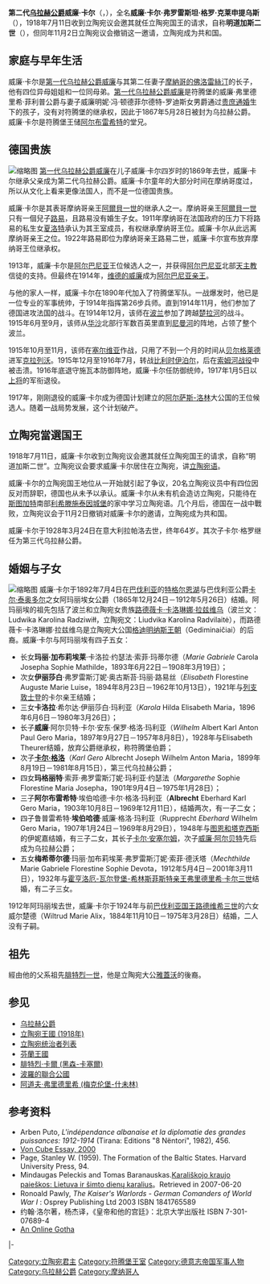 {{Infobox noble
| name         = 威廉·卡尔
| image         =File:Mindaugas II.jpg
| spouse       = [[巴伐利亚|巴伐利亚]]的阿玛丽埃女公爵<br>巴伐利亚公主威尔楚德
| issue=玛丽·加布莉埃莱<br>伊丽莎白<br>卡洛拉<br>威廉<br>[[第三代烏拉赫公爵卡爾·格洛|卡爾·格洛]]<br>玛格丽特<br>阿尔布雷希特<br>埃伯哈德<br>梅希蒂尔德
| succession        = [[乌拉赫公爵|乌拉赫公爵]]
| reign             = 1869年7月17日—1928年3月24日
| predecessor       = [[第一代乌拉赫公爵威廉|威廉]]
| successor         = [[第三代烏拉赫公爵卡爾·格洛|卡爾·格洛]]
| house        = [[符腾堡王朝|符腾堡王朝]]
| father       = [[第一代乌拉赫公爵威廉|第一代乌拉赫公爵威廉]]
| mother       = [[摩納哥的佛洛雷絲汀|摩納哥的佛洛雷絲汀]]
| birth_date   = 1864年3月3日
| birth_place  = [[摩纳哥|摩纳哥]]
| death_date   = {{death date and age|1928|3|24|1864|3|3}}
| death_place  = [[義大利王國_(1861年－1946年)|意大利王国]][[拉帕洛|拉帕洛]]
}}
'''第二代[[乌拉赫公爵|乌拉赫公爵]]威廉·卡尔'''（{{lang-de|Wilhelm Karl, Herzog von Urach}}，{{bd|1864年|3月3日|1928年|3月24日|catIdx=M}}），全名'''威廉·卡尔·弗罗雷斯坦·格罗·克莱申提乌斯'''（{{lang-de|Wilhelm Karl Florestan Gero Crescentius}}），1918年7月11日收到立陶宛议会邀其就任立陶宛国王的请求，自称'''明道加斯二世'''（{{lang-lt|Mindaugas II}}），但同年11月2日立陶宛议会撤销这一邀请，立陶宛成为共和国。

== 家庭与早年生活 ==
威廉·卡尔是[[第一代乌拉赫公爵威廉|第一代乌拉赫公爵威廉]]与其第二任妻子[[摩納哥的佛洛雷絲汀|摩納哥的佛洛雷絲汀]]的长子，他有四位异母姐姐和一位同母弟。[[第一代乌拉赫公爵威廉|第一代乌拉赫公爵威廉]]是符腾堡的威廉·弗里德里希·菲利普公爵与妻子威廉明妮·冯·顿德菲尔德特-罗迪斯女男爵通过[[贵庶通婚|贵庶通婚]]生下的孩子，没有对符腾堡的继承权，因此于1867年5月28日被封为乌拉赫公爵。威廉·卡尔是符腾堡王储[[阿尔布雷希特_(符腾堡)|阿尔布雷希特]]的堂兄。

== 德国贵族 ==
[[File:Lichtenstein.jpg|缩略图]]
[[第一代乌拉赫公爵威廉|第一代乌拉赫公爵威廉]]在儿子威廉·卡尔四岁时的1869年去世，威廉·卡尔继承父亲成为第二代乌拉赫公爵。威廉·卡尔童年的大部分时间在摩纳哥度过，所以从文化上看来更像法国人，而不是一位德国贵族。

威廉·卡尔是其表哥摩纳哥亲王[[阿爾貝一世_(摩纳哥)|阿爾貝一世]]的继承人之一。摩纳哥亲王[[阿爾貝一世_(摩纳哥)|阿爾貝一世]]只有一個兒子[[路易二世_(摩纳哥)|路易]]，且路易没有婚生子女。1911年摩纳哥在法国政府的压力下将路易的私生女[[夏洛特郡主_(瓦倫丁女公爵)|夏洛特]]承认为其王室成员，有权继承摩纳哥王位。威廉·卡尔从此远离摩纳哥亲王之位。1922年路易即位为摩纳哥亲王路易二世，威廉·卡尔宣布放弃摩纳哥王位继承权。

1913年，威廉·卡尔是[[阿尔巴尼亚|阿尔巴尼亚]]王位候选人之一，并获得[[阿尔巴尼亚|阿尔巴尼亚]]北部[[天主教|天主教]]信徒的支持。但最终在1914年，[[威廉_(阿尔巴尼亚)|维德的威廉]]成为[[阿尔巴尼亚君主列表|阿尔巴尼亚亲王]]。

与他的家人一样，威廉·卡尔在1890年代加入了符腾堡军队。一战爆发时，他已是一位专业的军事统帅，于1914年指挥第26步兵师。直到1914年11月，他们参加了德国进攻法国的战斗。在1914年12月，该师在[[波兰|波兰]]参加了跨越[[楚拉河|楚拉河]]的战斗。1915年6月至9月，该师从[[华沙|华沙]]北部行军数百英里直到[[尼曼河|尼曼河]]的阵地，占领了整个波兰。

1915年10月至11月，该师在[[塞尔维亚|塞尔维亚]]作战，只用了不到一个月的时间从[[贝尔格莱德|贝尔格莱德]]进军[[克拉列沃|克拉列沃]]。1915年12月至1916年7月，转战[[比利时|比利时]][[伊泊尔|伊泊尔]]，后在[[索姆河战役|索姆河战役]]中被击溃。1916年底退守施瓦本防御阵地，威廉·卡尔任防御统帅，1917年1月5日以[[上将|上将]]的军衔退役。

1917年，刚刚退役的威廉·卡尔成为德国计划建立的[[阿尔萨斯-洛林|阿尔萨斯-洛林]]大公国的王位候选人。随着一战局势发展，这个计划破产。

== 立陶宛當選国王 ==
{{Show if file exists|comment=檔案不存在 ，可從英文維基百科取得（本模板會在檔案恢復時自動顯示檔案，並由機器人自動清理模板，無需撤銷機器人的編輯）|file=WilhelofUrach.jpg|text=[[File:WilhelofUrach.jpg|缩略图]]}}
1918年7月11日，威廉·卡尔收到立陶宛议会邀其就任立陶宛国王的请求，自称“明道加斯二世”。立陶宛议会要求威廉·卡尔居住在立陶宛，讲[[立陶宛语|立陶宛语]]。

威廉·卡尔的立陶宛国王地位从一开始就引起了争议，20名立陶宛议员中有四位因反对而辞职，德国也从未予以承认。威廉·卡尔从未有机会造访立陶宛，只能待在[[斯图加特|斯图加特]]南部[[利希滕施泰因城堡|利希滕施泰因城堡]]的家中学习立陶宛语。几个月后，德国在一战中戰败，立陶宛议会于11月2日撤销对威廉·卡尔的邀请，立陶宛成为共和国。

威廉·卡尔于1928年3月24日在意大利拉帕洛去世，终年64岁。其次子卡尔·格罗继任为第三代乌拉赫公爵。

== 婚姻与子女 ==
[[File:Wilhelmurach.jpg|缩略图]]
威廉·卡尔于1892年7月4日在[[巴伐利亚|巴伐利亚]]的[[特格尔恩湖|特格尔恩湖]]与巴伐利亚公爵[[卡尔·泰奥多尔_(巴伐利亚公爵)|卡尔·泰奥多尔]]之女阿玛丽埃女公爵（1865年12月24日－1912年5月26日）结婚。阿玛丽埃的祖先包括了波兰和立陶宛女贵族[[路德薇卡·卡洛琳娜·拉兹维乌|路德薇卡·卡洛琳娜·拉兹维乌]]（波兰文：Ludwika Karolina Radziwiłł，立陶宛文：Liudvika Karolina Radvilaitė），而路德薇卡·卡洛琳娜·拉兹维乌是立陶宛大公国[[格迪明纳斯王朝|格迪明纳斯王朝]]（Gediminaičiai）的后裔。威廉·卡尔与阿玛丽埃有四子五女：
* 长女'''玛丽·加布莉埃莱'''·卡洛拉·约瑟法·索菲·玛蒂尔德（''Marie Gabriele'' Carola Josepha Sophie Mathilde，1893年6月22日－1908年3月19日）；
* 次女'''伊丽莎白'''·弗罗雷斯汀妮·奥古斯苔·玛丽·路易丝（''Elisabeth'' Florestine Auguste Marie Luise，1894年8月23日－1962年10月13日），1921年与[[列支敦士登|列支敦士登]]的卡尔亲王结婚；
* 三女'''卡洛拉'''·希尔达·伊丽莎白·玛利亚（''Karola'' Hilda Elisabeth Maria，1896年6月6日－1980年3月26日）；
* 长子'''威廉'''·阿尔贝特·卡尔·安东·保罗·格洛·玛利亚（''Wilhelm'' Albert Karl Anton Paul Gero Maria，1897年9月27日－1957年8月8日），1928年与Elisabeth Theurer结婚，放弃公爵继承权，称符腾堡伯爵；
* 次子[[第三代烏拉赫公爵卡爾·格洛|'''卡尔·格洛''']]（''Karl Gero'' Albrecht Joseph Wilhelm Anton Maria，1899年8月19日－1981年8月15日），第三代乌拉赫公爵；
* 四女'''玛格丽特'''·索菲·弗罗雷斯汀妮·玛利亚·约瑟法（''Margarethe'' Sophie Florestine Maria Josepha，1901年9月4日－1975年1月28日）；
* 三子'''阿尔布雷希特'''·埃伯哈德·卡尔·格洛·玛利亚（'''Albrecht''' Eberhard Karl Gero Maria，1903年10月8日－1969年12月11日），结婚两次，有一子二女；
* 四子鲁普雷希特·'''埃伯哈德'''·威廉·格洛·玛利亚（Rupprecht ''Eberhard'' Wilhelm Gero Maria，1907年1月24日－1969年8月29日），1948年与[[图恩和塔克西斯|图恩和塔克西斯]]的伊妮嘉结婚，有三子二女，其长子[[卡尔·安塞尔姆_(乌拉赫)|卡尔·安塞尔姆]]，次子[[威廉·阿尔贝特_(乌拉赫)|威廉·阿尔贝特]]先后成为乌拉赫公爵；
* 五女'''梅希蒂尔德'''·玛丽·加布莉埃莱·弗罗雷斯汀妮·索菲·德沃塔（''Mechthilde'' Marie Gabriele Florestine Sophie Devota，1912年5月4日－2001年3月11日），1932年与[[霍亨洛厄领主列表|霍亨洛厄-瓦尔登堡-希林斯菲斯特亲王]][[弗里德里希·卡尔三世_(霍亨洛厄-瓦尔登堡-希林斯菲斯特)|弗里德里希·卡尔三世]]结婚，有二子三女。
1912年阿玛丽埃去世，威廉·卡尔于1924年与前[[巴伐利亚统治者列表|巴伐利亚国王]][[路德维希三世_(巴伐利亚)|路德维希三世]]的六女威尔楚德（Wiltrud Marie Alix，1884年11月10日－1975年3月28日）结婚，二人没有子嗣。

== 祖先 ==
{{Ahnentafel top|先祖}}<center>
{{ahnentafel-compact5
| style = font-size: 85%; 
|boxstyle_1=background-color: #ddf;
|boxstyle_2=background-color: #fdd;
|boxstyle_3=background-color: #ffc;
|boxstyle_4=background-color: #dfd;
|boxstyle_5=background-color: #9fe;
|1='''立陶宛國王明道加斯二世'''
|2='''父：'''烏拉赫公爵[[威廉_(烏拉赫公爵)|威廉]]
|3='''母：'''公爵夫人{{le|佛洛蕾絲汀 (摩納哥)|Princess Florestine of Monaco|佛洛蕾絲汀}}
|4='''祖父：'''符騰堡的[[威廉·腓特烈·菲利普|威廉·腓特烈·菲利普公爵]]
|5='''祖母：'''威廉明妮·馮·屯德費爾德-羅迪斯
|6='''外祖父：'''摩納哥親王{{le|佛洛勒斯坦一世|Florestan, Prince of Monaco}}
|7='''外祖母：'''{{le|瑪麗亞·卡羅琳·吉伯特·德·拉梅茨|Maria Caroline Gibert de Lametz}}
|8='''曾祖父：'''符騰堡公爵[[腓特烈二世·歐根|腓特烈二世·歐根]]
|9='''曾祖母：'''布蘭登堡-施韋特的{{le|布蘭登堡-施韋特的弗蕾德里克·多蘿西亞|Princess Friederike of Brandenburg-Schwedt|弗蕾德里克·多蘿西亞}}
|10='''外曾祖父：'''卡爾·奧古斯特·威廉·馮·屯德費爾德-羅迪斯
|11='''外曾祖母：'''特蕾絲·威廉明妮·亨麗埃特·席林·馮·坎斯塔特
|12='''外曾祖父：'''摩納哥親王[[奧諾雷四世|奧諾雷四世]]
|13='''外曾祖母：'''{{le|路易絲·德·歐蒙|Louise d'Aumont}}
|14='''外曾祖父：'''查理-托馬斯·吉伯特
|15='''外曾祖母：'''瑪麗-法蘭索瓦絲·格拉斯·德·沃貝爾希
|16='''高祖父：'''符騰堡公爵{{le|卡爾·亞歷山大 (符騰堡)|Charles Alexander, Duke of Württemberg|卡爾·亞歷山大}}
|17='''高祖母：'''公爵夫人{{le|瑪麗·奧古斯塔 (圖恩和塔克西斯)|Princess Marie Auguste of Thurn and Taxis|瑪麗·奧古斯塔}}
|18='''外高祖父：'''布蘭登堡-施韋特藩侯[[腓特烈·威廉_(布蘭登堡-施韋特)|腓特烈·威廉]]
|19='''外高祖母：'''普魯士的{{le|索菲·多蘿西亞 (普魯士)|Princess Sophia Dorothea of Prussia|索菲·多蘿西亞公主}}
|20='''外高祖父：'''約翰·克里斯托夫·馮·屯德費爾德-羅迪斯
|21='''外高祖母：'''埃梅倫西亞·多蘿西亞·馮·霍亨多夫
|22='''外高祖父：'''卡爾·腓特烈·席林·馮·坎斯塔特
|23='''外高祖母：'''雷吉娜·路易莎·馮·貝納爾丁·本圖恩
|24='''外高祖父：'''摩納哥親王[[奧諾雷三世|奧諾雷三世]]
|25='''外高祖母：'''{{le|瑪麗亞·卡塔里娜·布里諾萊|Maria Caterina Brignole}}
|26='''外高祖父：'''歐蒙公爵路易·馬利
|27='''外高祖母：'''路易絲·讓娜·德·杜爾福
|28='''外高祖父：'''托馬斯·吉伯特
|29='''外高祖母：'''法蘭索瓦絲·謬拉
|30='''外高祖父：'''法蘭索瓦·路易·米歇爾·格拉斯·德·沃貝爾希
|31='''外高祖母：'''加布里埃爾·法蘭索瓦絲·德·科提爾斯
}}</center>
{{ahnentafel bottom}}

經由他的父系祖先[[腓特烈一世_(符騰堡公爵)|腓特烈一世]]，他是立陶宛大公[[雅蓋沃|雅蓋沃]]的後裔。

== 参见 ==
* [[乌拉赫公爵|乌拉赫公爵]]
* [[立陶宛王國_(1918年)|立陶宛王國 (1918年)]]
* [[立陶宛统治者列表|立陶宛统治者列表]]
* [[芬蘭王國|芬蘭王國]]
* [[腓特烈·卡爾_(黑森-卡塞爾)|腓特烈·卡爾 (黑森-卡塞爾)]]
* [[波羅的聯合公國|波羅的聯合公國]]
* [[阿道夫·弗里德里希_(梅克伦堡-什未林)|阿道夫·弗里德里希 (梅克伦堡-什未林)]]

== 参考资料 ==
* Arben Puto, ''L'indépendance albanaise et la diplomatie des grandes puissances: 1912-1914'' (Tirana: Editions "8 Nëntori", 1982), 456.
* [http://jahrbuch.annaberg.de/jahrbuch/2000/Annaberg%20Nr.8%20Kap10.pdf Von Cube Essay, 2000] {{Wayback|url=http://jahrbuch.annaberg.de/jahrbuch/2000/Annaberg%20Nr.8%20Kap10.pdf |date=20090306174706 }}
* Page, Stanley W. (1959). The Formation of the Baltic States. Harvard University Press, 94.
* Mindaugas Peleckis and Tomas Baranauskas.[https://web.archive.org/web/20070211082720/http://www.bernardinai.lt/index.php?url=articles%2F54471 Karališkojo kraujo paieškos: Lietuva ir šimto dienų karalius]。Retrieved in 2007-06-20
* Ronoald Pawly, ''The Kaiser's Warlords - German Comanders of World War I'' : Osprey Publishing Ltd 2003 ISBN 1841765589
* 约翰·洛尔著，杨杰译，《皇帝和他的宫廷》：北京大学出版社 ISBN 7-301-07689-4
* [https://web.archive.org/web/20071119144506/http://pages.prodigy.net/ptheroff/gotha/wurttemberg.html An Online Gotha]

{{start box}}
{{s-hou|[[符腾堡王朝|符腾堡王朝]]|1864年|3月3日|1928年|3月24日}}
|-
{{s-before|[[第一代乌拉赫公爵威廉|威廉]]}}
{{s-title|[[乌拉赫公爵|乌拉赫公爵]]<br>第二代|1869年—1928年}}
{{s-after|[[第三代烏拉赫公爵卡爾·格洛|卡爾·格洛]]}}
{{end box}}

{{Authority control}}

[[Category:立陶宛君主|Category:立陶宛君主]]
[[Category:符腾堡王室|Category:符腾堡王室]]
[[Category:德意志帝国军事人物|Category:德意志帝国军事人物]]
[[Category:乌拉赫公爵|Category:乌拉赫公爵]]
[[Category:摩纳哥人|Category:摩纳哥人]]